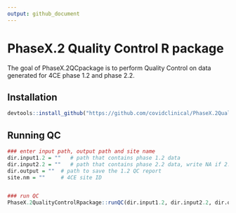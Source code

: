 ```yaml
---
output: github_document
---
```




# PhaseX.2 Quality Control R package

The goal of PhaseX.2QCpackage is to perform Quality Control on data generated for 4CE phase 1.2 and  phase 2.2.


## Installation


```r
devtools::install_github("https://github.com/covidclinical/PhaseX.2QualityControlRpackage", upgrade=FALSE)
```


## Running QC
```r

### enter input path, output path and site name
dir.input1.2 = ""   # path that contains phase 1.2 data
dir.input2.2 = ""   # path that contains phase 2.2 data, write NA if 2.2 data is not available
dir.output = ""  # path to save the 1.2 QC report
site.nm = ""     # 4CE site ID


### run QC
PhaseX.2QualityControlRpackage::runQC(dir.input1.2, dir.input2.2, dir.output, site.nm)
```

